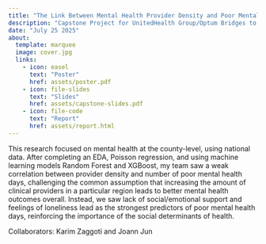 ```yaml
---
title: "The Link Between Mental Health Provider Density and Poor Mental Health at the County Level"
description: "Capstone Project for UnitedHealth Group/Optum Bridges to Healthcare Technology Program at Carnegie Mellon University"
date: "July 25 2025"
about:
  template: marquee
  image: cover.jpg
  links: 
    - icon: easel
      text: "Poster"
      href: assets/poster.pdf
    - icon: file-slides
      text: "Slides"
      href: assets/capstone-slides.pdf
    - icon: file-code
      text: "Report"
      href: assets/report.html
---
```

This research focused on mental health at the county-level, using national data. After completing an EDA, Poisson regression, and using machine learning models Random Forest and XGBoost, my team saw a weak correlation between provider density and number of poor mental health days, challenging the common assumption that increasing the amount of clinical providers in a particular region leads to better mental health outcomes overall. Instead, we saw lack of social/emotional support and feelings of loneliness lead as the strongest predictors of poor mental health days, reinforcing the importance of the social determinants of health.

Collaborators: Karim Zaggoti and Joann Jun
